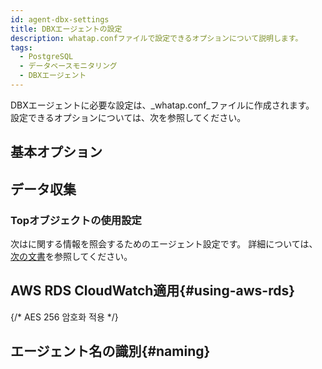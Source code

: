 ```yaml
---
id: agent-dbx-settings
title: DBXエージェントの設定
description: whatap.confファイルで設定できるオプションについて説明します。
tags:
  - PostgreSQL
  - データベースモニタリング
  - DBXエージェント
---
```



DBXエージェントに必要な設定は、_whatap.conf_ファイルに作成されます。 設定できるオプションについては、次を参照してください。

## 基本オプション


<Dbagentdbxbasicoption />    

## データ収集


<Dbagentsettingdatacollection />   

### Topオブジェクトの使用設定

次は<Cmdname sid="dbObjectInfo" />に関する情報を照会するためのエージェント設定です。 <Cmdname sid="dbObjectInfo" />詳細については、[次の文書](analysis-top-object)を参照してください。


<Dbpgtopobjectagentsetting />

## AWS RDS CloudWatch適用{#using-aws-rds}

<AWSRDSdesc name='db_postgresql_counter' />


<Dbagentaws />

{/* AES 256 암호화 적용 */}


<Dbaes256encrypt />  

## エージェント名の識別{#naming}


<Dbsettingagentnamedetails />


<Dbagentdbxnaming /> 
